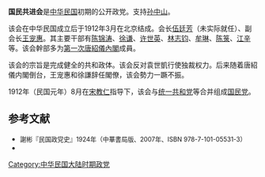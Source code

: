 '''国民共进会'''是[[中华民国|中华民国]]初期的公开政党。支持[[孙中山|孙中山]]。

该会在中华民国成立后于1912年3月在北京结成。会长[[伍廷芳|伍廷芳]]（未实际就任）、副会长[[王宠惠|王宠惠]]。其主要干部有[[陈锦涛|陈锦涛]]、[[徐谦|徐谦]]、[[许世英|许世英]]、[[林志钧|林志钧]]、[[牟琳|牟琳]]、[[陈箓|陈箓]]、[[江辛|江辛]]等。该会幹部多为[[第一次唐紹儀內閣|第一次唐紹儀內閣]]成員。

该会的宗旨是完成健全的共和政体。该会反对袁世凱行使独裁权力。后来随着唐紹儀内閣倒台，王宠惠和徐謙辞任閣僚，该会勢力一蹶不振。

1912年（民国元年）8月在[[宋教仁|宋教仁]]指导下，该会与[[统一共和党|统一共和党]]等合并组成[[國民黨_(1912年-1913年)|国民党]]。

==  参考文献 ==
*<span style="font-size:90%;">謝彬『民国政党史』1924年（中華書局版、2007年、ISBN 978-7-101-05531-3）</span>
* <span style="font-size:90%;">{{Cite book<!--|和書-->|author = 李松林主編|title = 中国国民党史大辞典|year = 1993|publisher = 安徽人民出版社|isbn = 7-212-00630-0}}</span>

{{中華民国初期政党}}
[[Category:中华民国大陆时期政党|Category:中华民国大陆时期政党]]